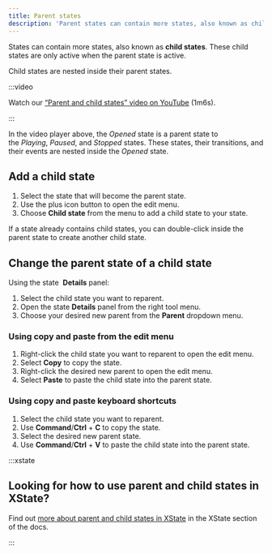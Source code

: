 ```yaml
---
title: Parent states
description: 'Parent states can contain more states, also known as child states. These child states are only active when the parent state is active.'
---
```


States can contain more states, also known as **child states**. These child states are only active when the parent state is active.

Child states are nested inside their parent states.

:::video

Watch our [“Parent and child states” video on YouTube](https://www.youtube.com/watch?v=aUhEdeIf_mQ&list=PLvWgkXBB3dd4I_l-djWVU2UGPyBgKfnTQ&index=5) (1m6s).

:::

<EmbedMachine
  name="Video player"
  embedURL="https://stately.ai/registry/editor/embed/e13bef2b-bb13-4465-96ac-0bc25340688e?machineId=9ba5377c-aab3-4465-8909-4eea499622fa"
/>

In the video player above, the *Opened* state is a parent state to the *Playing*, *Paused*, and *Stopped* states. These states, their transitions, and their events are nested inside the *Opened* state.

## Add a child state

1. Select the state that will become the parent state.
2. Use the <Plus size={18} /> plus icon button to open the edit menu.
3. Choose **Child state** from the menu to add a child state to your state.

If a state already contains child states, you can double-click inside the parent state to create another child state.

## Change the parent state of a child state

Using the state <Info size={18} /> **Details** panel:

1. Select the child state you want to reparent.
2. Open the state <Info size={18} /> **Details** panel from the right tool menu.
3. Choose your desired new parent from the **Parent** dropdown menu.

### Using copy and paste from the edit menu

1. Right-click the child state you want to reparent to open the edit menu.
2. Select **Copy** to copy the state.
3. Right-click the desired new parent to open the edit menu.
4. Select **Paste** to paste the child state into the parent state.

### Using copy and paste keyboard shortcuts

1. Select the child state you want to reparent.
2. Use **Command**/**Ctrl** + **C** to copy the state.
3. Select the desired new parent state.
4. Use **Command**/**Ctrl** + **V** to paste the child state into the parent state.

:::xstate

## Looking for how to use parent and child states in XState?

Find out [more about parent and child states in XState](/xstate/states/parent-and-child-states.mdx) in the XState section of the docs.

:::

